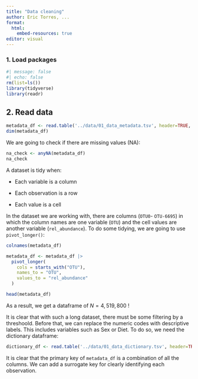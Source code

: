 ```yaml
---
title: "Data cleaning"
author: Eric Torres, ...
format:
  html:
    embed-resources: true
editor: visual
---
```


### 1. Load packages

```r
#| message: false 
#| echo: false
rm(list=ls())
library(tidyverse) 
library(readr)
```

## 2. Read data

```r
metadata_df <- read.table('../data/01_data_metadata.tsv', header=TRUE, sep='\t')
dim(metadata_df)
```

We are going to check if there are missing values (NA):

```r
na_check <- anyNA(metadata_df)
na_check
```

A dataset is tidy when:

-   Each variable is a column

-   Each observation is a row

-   Each value is a cell

In the dataset we are working with, there are columns (`OTU0`- `OTU-6695`) in which the column names are one variable (`OTU`) and the cell values are another variable (`rel_abundance`). To do some tidying, we are going to use `pivot_longer()`:

```r
colnames(metadata_df)
```

```r
metadata_df <- metadata_df |> 
  pivot_longer(
    cols = starts_with("OTU"), 
    names_to = "OTU", 
    values_to = "rel_abundance"
  )

head(metadata_df)
```

As a result, we get a dataframe of $N = 4,519,800$ !

It is clear that with such a long dataset, there must be some filtering by a threshoold. Before that, we can replace the numeric codes with descriptive labels. This includes variables such as Sex or Diet. To do so, we need the dictionary dataframe:

```r
dictionary_df <- read.table('../data/01_data_dictionary.tsv', header=TRUE, sep='\t')
```

It is clear that the primary key of `metadata_df` is a combination of all the columns. We can add a surrogate key for clearly identifying each observation.
